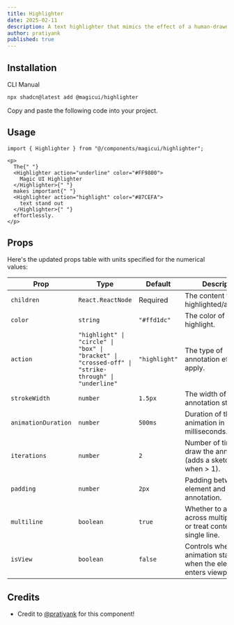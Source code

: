 ```yaml
---
title: Highlighter
date: 2025-02-11
description: A text highlighter that mimics the effect of a human-drawn marker stroke.
author: pratiyank
published: true
---
```


<ComponentPreview name="highlighter-demo" />

## Installation

<Tabs defaultValue="cli">

<TabsList>
  <TabsTrigger value="cli">CLI</TabsTrigger>
  <TabsTrigger value="manual">Manual</TabsTrigger>
</TabsList>
<TabsContent value="cli">

```bash
npx shadcn@latest add @magicui/highlighter
```

</TabsContent>

<TabsContent value="manual">

<Steps>

<Step>Copy and paste the following code into your project.</Step>

<ComponentSource name="highlighter" />

</Steps>

</TabsContent>

</Tabs>

## Usage

```tsx
import { Highlighter } from "@/components/magicui/highlighter";
```

```tsx
<p>
  The{" "}
  <Highlighter action="underline" color="#FF9800">
    Magic UI Highlighter
  </Highlighter>{" "}
  makes important{" "}
  <Highlighter action="highlight" color="#87CEFA">
    text stand out
  </Highlighter>{" "}
  effortlessly.
</p>
```

## Props

Here's the updated props table with units specified for the numerical values:

| Prop                | Type                                                                                                | Default       | Description                                                                  |
| ------------------- | --------------------------------------------------------------------------------------------------- | ------------- | ---------------------------------------------------------------------------- |
| `children`          | `React.ReactNode`                                                                                   | Required      | The content to be highlighted/annotated.                                     |
| `color`             | `string`                                                                                            | `"#ffd1dc"`   | The color of the highlight.                                                  |
| `action`            | `"highlight" \| "circle" \| "box" \| "bracket" \| "crossed-off" \| "strike-through" \| "underline"` | `"highlight"` | The type of annotation effect to apply.                                      |
| `strokeWidth`       | `number`                                                                                            | `1.5px`       | The width of the annotation stroke.                                          |
| `animationDuration` | `number`                                                                                            | `500ms`       | Duration of the animation in milliseconds.                                   |
| `iterations`        | `number`                                                                                            | `2`           | Number of times to draw the annotation (adds a sketchy effect when > 1).     |
| `padding`           | `number`                                                                                            | `2px`         | Padding between the element and the annotation.                              |
| `multiline`         | `boolean`                                                                                           | `true`        | Whether to annotate across multiple lines or treat content as a single line. |
| `isView`            | `boolean`                                                                                           | `false`       | Controls whether the animation starts only when the element enters viewport. |

## Credits

- Credit to [@pratiyank](https://github.com/Pratiyankkumar) for this component!
